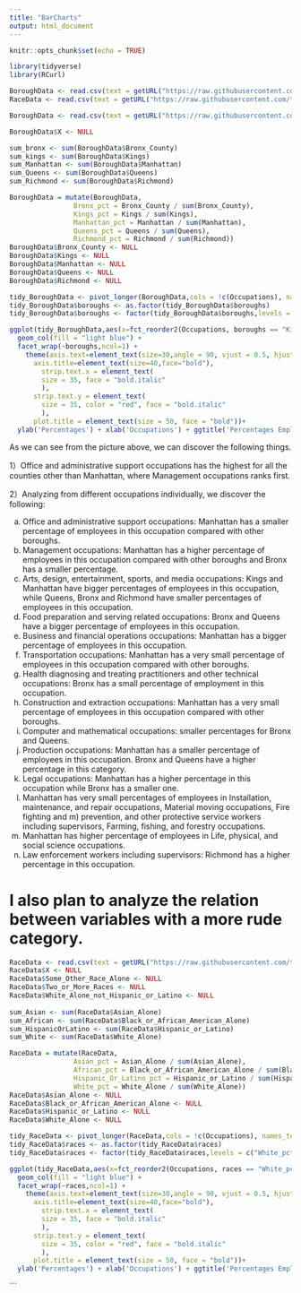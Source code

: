 ```yaml
---
title: "BarCharts"
output: html_document
---
```

```r
knitr::opts_chunk$set(echo = TRUE)
```

```r
library(tidyverse)
library(RCurl)
```

```r
BoroughData <- read.csv(text = getURL("https://raw.githubusercontent.com/tracy3057/STAT5702_NYC_Employment_Analysis/main/DataPreprocessing/Data/NumEmp/OccupationByBorough.csv"))
RaceData <- read.csv(text = getURL("https://raw.githubusercontent.com/tracy3057/STAT5702_NYC_Employment_Analysis/main/DataPreprocessing/Data/NumEmp/OccupationByRace.csv"))
```

```r
BoroughData <- read.csv(text = getURL("https://raw.githubusercontent.com/tracy3057/STAT5702_NYC_Employment_Analysis/main/DataPreprocessing/Data/NumEmp/OccupationByBorough.csv"))

BoroughData$X <- NULL

sum_bronx <- sum(BoroughData$Bronx_County)
sum_kings <- sum(BoroughData$Kings)
sum_Manhattan <- sum(BoroughData$Manhattan)
sum_Queens <- sum(BoroughData$Queens)
sum_Richmond <- sum(BoroughData$Richmond)

BoroughData = mutate(BoroughData, 
                Bronx_pct = Bronx_County / sum(Bronx_County),
                Kings_pct = Kings / sum(Kings),
                Manhattan_pct = Manhattan / sum(Manhattan),
                Queens_pct = Queens / sum(Queens),
                Richmond_pct = Richmond / sum(Richmond))
BoroughData$Bronx_County <- NULL
BoroughData$Kings <- NULL
BoroughData$Manhattan <- NULL
BoroughData$Queens <- NULL
BoroughData$Richmond <- NULL

tidy_BoroughData <- pivot_longer(BoroughData,cols = !c(Occupations), names_to = "boroughs", values_to = "PctEmps")
tidy_BoroughData$boroughs <- as.factor(tidy_BoroughData$boroughs)
tidy_BoroughData$boroughs <- factor(tidy_BoroughData$boroughs,levels = c("Kings_pct","Queens_pct","Manhattan_pct","Bronx_pct","Richmond_pct"))

ggplot(tidy_BoroughData,aes(x=fct_reorder2(Occupations, boroughs == "Kings_pct", PctEmps), y = PctEmps)) +
  geom_col(fill = "light blue") +
  facet_wrap(~boroughs,ncol=1) +
    theme(axis.text=element_text(size=30,angle = 90, vjust = 0.5, hjust=1),
      axis.title=element_text(size=40,face="bold"),
        strip.text.x = element_text(
        size = 35, face = "bold.italic"
        ),
      strip.text.y = element_text(
        size = 35, color = "red", face = "bold.italic"
        ),
      plot.title = element_text(size = 50, face = "bold"))+
  ylab('Percentages') + xlab('Occupations') + ggtitle('Percentages Employed by Occupations for Different Boroughs in NYC')
```
As we can see from the picture above, we can discover the following things.

1）Office and administrative support occupations has the highest for all the counties other than Manhattan, where Management occupations ranks first.

2）Analyzing from different occupations individually, we discover the following:

a) Office and administrative support occupations: Manhattan has a smaller percentage of employees in this occupation compared with other boroughs.
b) Management occupations: Manhattan has a higher percentage of employees in this occupation compared with other boroughs and Bronx has a smaller percentage.
c) Arts, design, entertainment, sports, and media occupations: Kings and Manhattan have bigger percentages of employees in this occupation, while Queens, Bronx and Richmond have smaller percentages of employees in this occupation.
d) Food preparation and serving related occupations: Bronx and Queens have a bigger percentage of employees in this occupation.
e) Business and financial operations occupations: Manhattan has a bigger percentage of employees in this occupation.
f) Transportation occupations: Manhattan has a very small percentage of employees in this occupation compared with other boroughs.
g) Health diagnosing and treating practitioners and other technical occupations: Bronx has a small percentage of employment in this occupation.
h) Construction and extraction occupations: Manhattan has a very small percentage of employees in this occupation compared with other boroughs.
i) Computer and mathematical occupations: smaller percentages for Bronx and Queens.
j) Production occupations: Manhattan has a smaller percentage of employees in this occupation. Bronx and Queens have a higher percentage in this category.
k) Legal occupations: Manhattan has a higher percentage in this occupation while Bronx has a smaller one.
l) Manhattan has very small percentages of employees in Installation, maintenance, and repair occupations, Material moving occupations, Fire fighting and m) prevention, and other protective service workers including supervisors, Farming, fishing, and forestry occupations.
n) Manhattan has higher percentage of employees in Life, physical, and social science occupations.
o) Law enforcement workers including supervisors: Richmond has a higher percentage in this occupation.

# I also plan to analyze the relation between variables with a more rude category.


```r
RaceData <- read.csv(text = getURL("https://raw.githubusercontent.com/tracy3057/STAT5702_NYC_Employment_Analysis/main/DataPreprocessing/Data/NumEmp/OccupationByRace.csv"))
RaceData$X <- NULL
RaceData$Some_Other_Race_Alone <- NULL
RaceData$Two_or_More_Races <- NULL
RaceData$White_Alone_not_Hispanic_or_Latino <- NULL
  
sum_Asian <- sum(RaceData$Asian_Alone)
sum_African <- sum(RaceData$Black_or_African_American_Alone)
sum_HispanicOrLatino <- sum(RaceData$Hispanic_or_Latino)
sum_White <- sum(RaceData$White_Alone)

RaceData = mutate(RaceData, 
                Asian_pct = Asian_Alone / sum(Asian_Alone),
                African_pct = Black_or_African_American_Alone / sum(Black_or_African_American_Alone),
                Hispanic_Or_Latino_pct = Hispanic_or_Latino / sum(Hispanic_or_Latino),
                White_pct = White_Alone / sum(White_Alone))
RaceData$Asian_Alone <- NULL
RaceData$Black_or_African_American_Alone <- NULL
RaceData$Hispanic_or_Latino <- NULL
RaceData$White_Alone <- NULL

tidy_RaceData <- pivot_longer(RaceData,cols = !c(Occupations), names_to = "races", values_to = "PctEmps")
tidy_RaceData$races <- as.factor(tidy_RaceData$races)
tidy_RaceData$races <- factor(tidy_RaceData$races,levels = c("White_pct","Hispanic_Or_Latino_pct","African_pct","Asian_pct"))

ggplot(tidy_RaceData,aes(x=fct_reorder2(Occupations, races == "White_pct", PctEmps), y = PctEmps)) +
  geom_col(fill = "light blue") +
  facet_wrap(~races,ncol=1) +
    theme(axis.text=element_text(size=30,angle = 90, vjust = 0.5, hjust=1),
      axis.title=element_text(size=40,face="bold"),
        strip.text.x = element_text(
        size = 35, face = "bold.italic"
        ),
      strip.text.y = element_text(
        size = 35, color = "red", face = "bold.italic"
        ),
      plot.title = element_text(size = 50, face = "bold"))+
  ylab('Percentages') + xlab('Occupations') + ggtitle('Percentages Employed by Occupations for Different Races in NYC')
```
```

